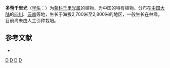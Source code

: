 {{Speciesbox
| name = 多苞千里光
| status = 
| status_system = 
| image =
| genus = Senecio
| species = multibracteolatus
| authority = C. Jeffrey et [[陈艺林|Y. L. Chen]]
}}

'''多苞千里光'''（[[学名|学名]]：{{lang|la|''Senecio multibracteolatus''}}）为[[菊科|菊科]][[千里光属|千里光属]]的植物，为中国的特有植物。分布在[[中国大陆|中国大陆]]的[[四川|四川]]、[[云南|云南]]等地，生长于海拔2,700米至2,800米的地区，一般生长在林缘，目前尚未由人工引种栽培。

== 参考文献 ==
<div class="references-small">
* {{cite web| url =http://www.bioinfo.cn/db05/KmzwSpecies.php?action=view&id=4811| title =多苞千里光| work =《中国高等植物数据库全库》| publisher =中国科学院微生物研究所| author =昆明植物研究所| accessdate =2009-02-25| deadurl =yes| archiveurl =https://web.archive.org/web/20160305035239/http://www.bioinfo.cn/db05/KmzwSpecies.php?action=view&id=4811| archivedate =2016-03-05}}
</div>
{{Taxonbar|from=Q10933078}}

[[Category:千里光属|D]]
[[Category:中國特有植物|D]]
[[Category:四川植物|D]]
[[Category:云南植物|D]]